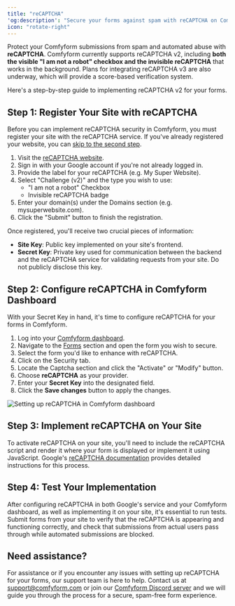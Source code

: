 ```yaml
---
title: "reCAPTCHA"
'og:description': "Secure your forms against spam with reCAPTCHA on Comfyform. Follow our simple guide to easily implement reCAPTCHA, including checkbox and invisible options."
icon: "rotate-right"
---
```


Protect your Comfyform submissions from spam and automated abuse with **reCAPTCHA**. Comfyform currently supports reCAPTCHA v2, including **both the visible "I am not a robot" checkbox and the invisible reCAPTCHA** that works in the background. Plans for integrating reCAPTCHA v3 are also underway, which will provide a score-based verification system.

Here's a step-by-step guide to implementing reCAPTCHA v2 for your forms.

## Step 1: Register Your Site with reCAPTCHA

Before you can implement reCAPTCHA security in Comfyform, you must register your site with the reCAPTCHA service. If you've already registered your website, you can [skip to the second step](#step-2-configure-recaptcha-in-comfyform-dashboard).

1. Visit the [reCAPTCHA website](https://www.google.com/recaptcha/admin/create).
2. Sign in with your Google account if you're not already logged in.
3. Provide the label for your reCAPTCHA (e.g. My Super Website).
4. Select "Challenge (v2)" and the type you wish to use:
   - "I am not a robot" Checkbox
   - Invisible reCAPTCHA badge
5. Enter your domain(s) under the Domains section (e.g. mysuperwebsite.com).
6. Click the "Submit" button to finish the registration.

Once registered, you'll receive two crucial pieces of information:
- **Site Key**: Public key implemented on your site's frontend.
- **Secret Key**: Private key used for communication between the backend and the reCAPTCHA service for validating requests from your site. Do not publicly disclose this key.

## Step 2: Configure reCAPTCHA in Comfyform Dashboard

With your Secret Key in hand, it's time to configure reCAPTCHA for your forms in Comfyform.

1. Log into your [Comfyform dashboard](https://app.comfyform.com/sign/in).
2. Navigate to the [Forms](https://app.comfyform.com/forms) section and open the form you wish to secure.
3. Select the form you'd like to enhance with reCAPTCHA.
4. Click on the Security tab.
5. Locate the Captcha section and click the "Activate" or "Modify" button.
6. Choose **reCAPTCHA** as your provider.
7. Enter your **Secret Key** into the designated field.
8. Click the **Save changes** button to apply the changes.

![Setting up reCAPTCHA in Comfyform dashboard](/static/recaptcha-setup.png)

## Step 3: Implement reCAPTCHA on Your Site

To activate reCAPTCHA on your site, you'll need to include the reCAPTCHA script and render it where your form is displayed or implement it using JavaScript. Google's [reCAPTCHA documentation](https://developers.google.com/recaptcha/intro) provides detailed instructions for this process.

## Step 4: Test Your Implementation

After configuring reCAPTCHA in both Google's service and your Comfyform dashboard, as well as implementing it on your site, it's essential to run tests. Submit forms from your site to verify that the reCAPTCHA is appearing and functioning correctly, and check that submissions from actual users pass through while automated submissions are blocked.

## Need assistance?

For assistance or if you encounter any issues with setting up reCAPTCHA for your forms, our support team is here to help. Contact us at [support@comfyform.com](mailto:support@comfyform.com) or join our [Comfyform Discord server](https://discord.gg/Fm7ac3am8S) and we will guide you through the process for a secure, spam-free form experience.